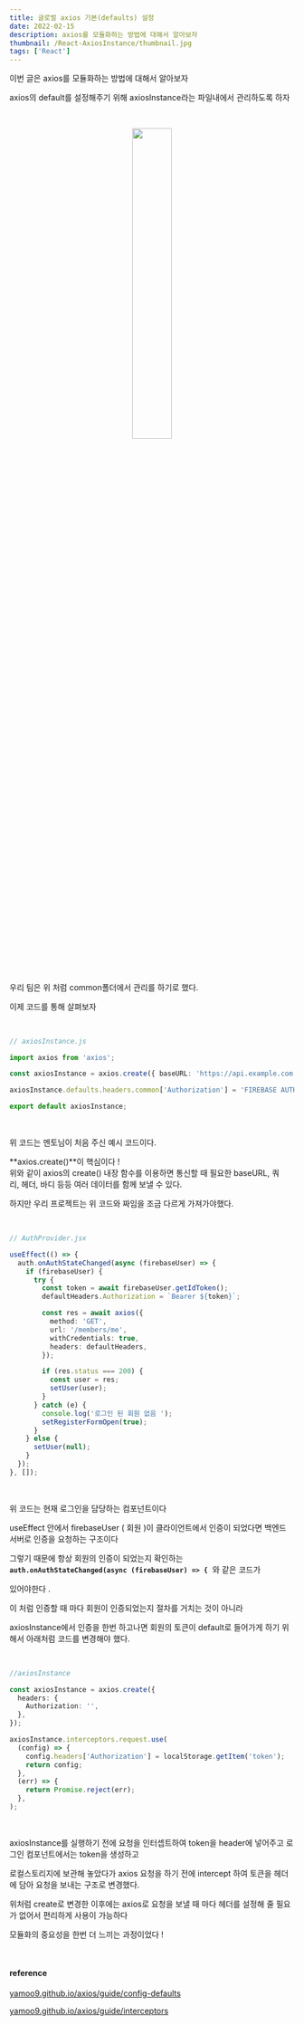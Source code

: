 ```yaml
---
title: 글로벌 axios 기본(defaults) 설정
date: 2022-02-15
description: axios를 모듈화하는 방법에 대해서 알아보자
thumbnail: /React-AxiosInstance/thumbnail.jpg
tags: ['React']
---
```


이번 글은 axios를 모듈화하는 방법에 대해서 알아보자

axios의 default를 설정해주기 위해 axiosInstance라는 파일내에서 관리하도록 하자

<br />

<p align="center">
  <img src="/React-AxiosInstance/structure.jpg" width="37.5%" />
</p>

<br />

우리 팀은 위 처럼 common폴더에서 관리를 하기로 했다.

이제 코드를 통해 살펴보자

<br />

```typescript
// axiosInstance.js

import axios from 'axios';

const axiosInstance = axios.create({ baseURL: 'https://api.example.com' });

axiosInstance.defaults.headers.common['Authorization'] = 'FIREBASE AUTH TOKEN';

export default axiosInstance;
```

<br />

위 코드는 멘토님이 처음 주신 예시 코드이다.

**axios.create()**이 핵심이다 !    
위와 같이 axios의 create() 내장 함수를 이용하면 통신할 때 필요한 baseURL, 쿼리, 헤더, 바디 등등 여러 데이터를 함께 보낼 수 있다.

하지만 우리 프로젝트는 위 코드와 짜임을 조금 다르게 가져가야했다.

<br />

```typescript
// AuthProvider.jsx

useEffect(() => {
  auth.onAuthStateChanged(async (firebaseUser) => {
    if (firebaseUser) {
      try {
        const token = await firebaseUser.getIdToken();
        defaultHeaders.Authorization = `Bearer ${token}`;

        const res = await axios({
          method: 'GET',
          url: '/members/me',
          withCredentials: true,
          headers: defaultHeaders,
        });

        if (res.status === 200) {
          const user = res;
          setUser(user);
        }
      } catch (e) {
        console.log('로그인 된 회원 없음 ');
        setRegisterFormOpen(true);
      }
    } else {
      setUser(null);
    }
  });
}, []);
```

<br />

위 코드는 현재 로그인을 담당하는 컴포넌트이다

useEffect 안에서 firebaseUser ( 회원 )이 클라이언트에서 인증이 되었다면 백엔드 서버로 인증을 요청하는 구조이다

그렇기 때문에 항상 회원의 인증이 되었는지 확인하는 **`auth.onAuthStateChanged(async (firebaseUser) => {`**  와 같은 코드가

있어야한다 .

이 처럼 인증할 때 마다 회원이 인증되었는지 절차를 거치는 것이 아니라

axiosInstance에서 인증을 한번 하고나면 회원의 토큰이 default로 들어가게 하기 위해서 아래처럼 코드를 변경해야 했다.

<br />

```typescript
//axiosInstance

const axiosInstance = axios.create({
  headers: {
    Authorization: '',
  },
});

axiosInstance.interceptors.request.use(
  (config) => {
    config.headers['Authorization'] = localStorage.getItem('token');
    return config;
  },
  (err) => {
    return Promise.reject(err);
  },
);
```

<br />

axiosInstance를 실행하기 전에 요청을 인터셉트하여 token을 header에 넣어주고 로그인 컴포넌트에서는 token을 생성하고

로컬스토리지에 보관해 놓았다가 axios 요청을 하기 전에 intercept 하여 토큰을 헤더에 담아 요청을 보내는 구조로 변경했다.

위처럼 create로 변경한 이후에는 axios로 요청을 보낼 때 마다 헤더를 설정해 줄 필요가 없어서 편리하게 사용이 가능하다

모듈화의 중요성을 한번 더 느끼는 과정이었다 !

<br />

#### reference 

[yamoo9.github.io/axios/guide/config-defaults](https://yamoo9.github.io/axios/guide/config-defaults.html)

[yamoo9.github.io/axios/guide/interceptors](https://yamoo9.github.io/axios/guide/interceptors.html)
